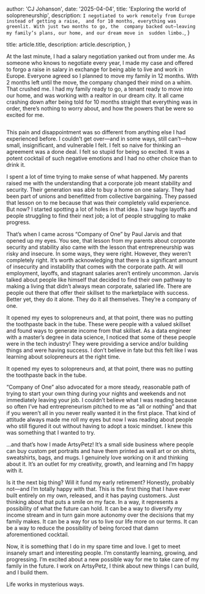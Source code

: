 
  author: 'CJ Johanson',
  date: '2025-04-04',
  title: 'Exploring the world of solopreneurship',
  description: `I negotiated to work remotely from Europe instead of getting a raise, 
    and for 10 months, everything was greenlit. With just two months to go, the 
    company backed out—leaving my family’s plans, our home, and our dream move in 
    sudden limbo.`,
}

  title: article.title,
  description: article.description,
}


At the last minute, I had a salary negotiation yanked out from under me. As 
someone who knows to negotiate every year, I made my case and offered to forgo 
a raise in salary in exchange for being able to live and work in Europe. Everyone 
agreed so I planned to move my family in 12 months. With 2 months left until 
the move, the company changed their mind on a whim. That crushed me. I had my 
family ready to go, a tenant ready to move into our home, and was working with a 
realtor in our dream city. It all came crashing down after being told for 10 
months straight that everything was in order, there’s nothing to worry about, 
and how the powers that be were so excited for me.

<Image src={spark} alt="" />

This pain and disappointment was so different from anything else I had 
experienced before. I couldn’t get over—and in some ways, still can’t—how 
small, insignificant, and vulnerable I felt. I felt so naive for thinking an 
agreement was a done deal. I felt so stupid for being so excited. It 
was a potent cocktail of such negative emotions and I had no other choice 
than to drink it.

I spent a lot of time trying to make sense of what happened. My parents raised 
me with the understanding that a corporate job meant stability and security. Their 
generation was able to buy a home on one salary. They had been part of unions 
and benefitted from collective bargaining. They passed that lesson on to me 
because that was their completely valid experience. But now? I started spotting 
a lot of holes in that idea. I saw huge layoffs and people struggling to find 
their next job; a lot of people struggling to make progress.

That’s when I came across “Company of One” by Paul Jarvis and that opened 
up my eyes. You see, that lesson from my parents about corporate security 
and stability also came with the lesson that entrepreneurship was risky and 
insecure. In some ways, they were right. However, they weren’t completely 
right. It’s worth acknowledging that there is a significant amount of insecurity 
and instability that comes with the corporate path. At will employment, layoffs, 
and stagnant salaries aren’t entirely uncommon. Jarvis talked about people like 
himself that decided to find their own pathway to making a living that didn’t 
always mean corporate, salaried life. There are people out there that offer their 
skillset to the marketplace with success. Better yet, they do it alone. They do 
it all themselves. They’re a company of one.

It opened my eyes to solopreneurs and, at that point, there was no 
putting the toothpaste back in the tube. These were people with a valued 
skillset and found ways to generate income from that skillset. As a data 
engineer with a master’s degree in data science, I noticed that some of these 
people were in the tech industry! They were providing a service and/or building 
things and were having success. I don’t believe in fate but this felt like I was 
learning about solopreneurs at the right time.

<PullQuote>It opened my eyes to solopreneurs and, at that point, there 
was no putting the toothpaste back in the tube.</PullQuote>

“Company of One” also advocated for a more steady, reasonable path of trying 
to start your own thing during your nights and weekends and not immediately 
leaving your job. I couldn’t believe what I was reading because so often I’ve 
had entrepreneurism pitched to me as “all or nothing” and that if you weren’t 
all in you never really wanted it in the first place. That kind of attitude always 
made me roll my eyes but now I was reading about people who still figured it out 
without having to adopt a toxic mindset. I knew this was something that I wanted 
to try.

…and that’s how I made ArtsyPetz! It’s a small side business where people can buy 
custom pet portraits and have them printed as wall art or on shirts, sweatshirts, bags, 
and mugs. I genuinely love working on it and thinking about it. It’s an outlet for my 
creativity, growth, and learning and I’m happy with it.

Is it the next big thing? Will it fund my early retirement? Honestly, probably 
not—and I’m totally happy with that. This is the first thing that I have ever built 
entirely on my own, released, and it has paying customers. Just thinking about that puts 
a smile on my face. In a way, it represents a possibility of what the future can hold. 
It can be a way to diversify my income stream and in turn gain more autonomy over the 
decisions that my family makes. It can be a way for us to live our life more on our 
terms. It can be a way to reduce the possibility of being forced that damn aforementioned 
cocktail.

Now, it is something that I do in my spare time and love. I get to meet insanely 
smart and interesting people. I’m constantly learning, growing, and progressing. 
I’m excited about a new possible way for me to take care of my family in the future. 
I work on ArtsyPetz, I think about new things I can build, and I build them.


Life works in mysterious ways.


